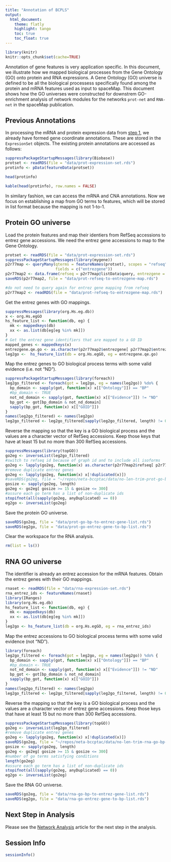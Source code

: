 ---
title: "Annotation of BCPLS"
output:
  html_document:
    theme: flatly
    highlight: tango
    toc: true
    toc_float: true
---

```{r setup, include=FALSE}
library(knitr)
knitr::opts_chunk$set(cache=TRUE)
```

Annotation of gene features is very application specific. In this document, we illustrate how we mapped biological processes from the Gene Ontology (GO) onto protein and RNA expressions. A Gene Ontology (GO) universe is defined to be all the biological processess specifically found among the protein and mRNA features used as input to spaceMap. This document shows how the GO universes were constructed for downstrem GO-enrichment analysis of network modules for the networks `prot-net` and `RNA-net` in the spaceMap publication.

## Previous Annotations

In processing the mRNA and protein expression data from [step 1](https://topherconley.github.io/neta-bcpls/data.html), we already have formed gene coordinate annotations. These are stored in the `ExpresionSet` objects. The existing protein annotations are accessed as follows:

```{r}
suppressPackageStartupMessages(library(Biobase))
protset <- readRDS(file = "data/prot-expression-set.rds")
protinfo <- pData(featureData(protset))
```

```{r, eval=FALSE}
head(protinfo)
```

```{r, echo=FALSE}
kable(head(protinfo), row.names = FALSE)
```

In similary fashion, we can access the mRNA and CNA annotations. Now we focus on establishing a map from GO terms to features, which will be stored in list format because the mapping is not 1-to-1. 

## Protein GO universe

Load the protein features and map their identiers from RefSeq accessions to entrez gene accessions. We need the entrez gene accessions to map to the Gene Ontology. 

```{r,eval=FALSE}
protset <- readRDS(file = "data/prot-expression-set.rds")
suppressPackageStartupMessages(library(mygene))
p2r77map <- queryMany(qterms = featureNames(protset), scopes = "refseq",
                      fields = c("entrezgene"))
p2r77map2 <- data.frame(refseq = p2r77map@listData$query, entrezgene = p2r77map@listData$entrezgene)
saveRDS(p2r77map2, file = "data/prot-refseq-to-entrezgene-map.rds")
```

```{r, echo = FALSE}
#do not need to query again for entrez gene mapping from refseq
p2r77map2 <- readRDS(file = "data/prot-refseq-to-entrezgene-map.rds")
```

Get the entrez genes with GO mappings. 

```{r}
suppressMessages(library(org.Hs.eg.db))
x <- org.Hs.egGO
hs_feature_list <- function(db, eg) { 
  mk <- mappedkeys(db)
  xx <- as.list(db[eg[eg %in% mk]])
}
# Get the entrez gene identifiers that are mapped to a GO ID
mapped_genes <- mappedkeys(x)
entrezgene.qe.go <- as.character(p2r77map2$entrezgene[ p2r77map2$entrezgene %in% mapped_genes])
leg2go <-  hs_feature_list(db = org.Hs.egGO, eg = entrezgene.qe.go) 
```

Map the entrez genes to GO biological process terms with some valid evidence (i.e. not "ND").

```{r}
suppressPackageStartupMessages(library(foreach))
leg2go_filtered <- foreach(got = leg2go, eg = names(leg2go)) %do% { 
  bp_domain <- sapply(got, function(x) x[["Ontology"]]) == "BP"
  #bp_domain <- TRUE
  not_nd_domain <- sapply(got, function(x) x[["Evidence"]]) != "ND"
  bp_got <- got[bp_domain & not_nd_domain]
  sapply(bp_got, function(x) x[["GOID"]]) 
}
names(leg2go_filtered) <- names(leg2go)
leg2go_filtered <- leg2go_filtered[sapply(leg2go_filtered, length) != 0]
```

Reverse the mapping so that the key is a GO biological process and the values are a character vector of RefSeq accessions. Keep those keys that have at least 15 but no more than 300 RefSeq accessions. 

```{r}
suppressMessages(library(topGO))
go2eg <- inverseList(leg2go_filtered)
#switch to refseq id because of graph id and to include all isoforms
go2eg <- lapply(go2eg, function(x) as.character(p2r77map2$refseq[ p2r77map2$entrezgene %in% x ]))
#remove duplicate entrez genes
go2eg <- lapply(go2eg, function(x) x[!duplicated(x)])
#saveRDS(go2eg, file = "~/repos/neta-bccptac/data/no-len-trim-prot-go-bp-to-entrez-gene-list.rds")
gosize <- sapply(go2eg, length)
go2eg <- go2eg[ gosize >= 15 & gosize <= 300]
#assure each go term has a list of non-duplicate ids
stopifnot(all(sapply(go2eg, anyDuplicated) == 0))
eg2go <- inverseList(go2eg)
```

Save the protein GO universe.

```{r, eval = FALSE}
saveRDS(go2eg, file = "data/prot-go-bp-to-entrez-gene-list.rds")
saveRDS(eg2go, file = "data/prot-go-entrez-gene-to-bp-list.rds")
```

Clear the workspace for the RNA analysis. 

```{r}
rm(list = ls())
```

## RNA GO universe

The identifier is already an entrez accession for the mRNA features. Obtain the entrez genes with their GO mappings. 

```{r}
rnaset <- readRDS(file = "data/rna-expression-set.rds")
rna_entrez_ids <- featureNames(rnaset)
library(IRanges)
library(org.Hs.eg.db)
hs_feature_list <- function(db, eg) { 
  mk <- mappedkeys(db)
  xx <- as.list(db[eg[eg %in% mk]])
}
leg2go <- hs_feature_list(db = org.Hs.egGO, eg = rna_entrez_ids)
```

Map the entrez accessions to GO biological process terms with some valid evidence (not "ND").

```{r}
library(foreach)
leg2go_filtered <- foreach(got = leg2go, eg = names(leg2go)) %do% { 
  bp_domain <- sapply(got, function(x) x[["Ontology"]]) == "BP"
  #bp_domain <- TRUE
  not_nd_domain <- sapply(got, function(x) x[["Evidence"]]) != "ND"
  bp_got <- got[bp_domain & not_nd_domain]
  sapply(bp_got, function(x) x[["GOID"]]) 
}
names(leg2go_filtered) <- names(leg2go)
leg2go_filtered <- leg2go_filtered[sapply(leg2go_filtered, length) != 0]
```

Reverse the mapping so that the key is a GO biological process and the values are a character vector of entrez gene accessions. Keep those keys that have at least 15 but no more than 300 RefSeq accessions. 

```{r}
suppressPackageStartupMessages(library(topGO))
go2eg <- inverseList(leg2go_filtered)
#remove duplicate entrez genes
go2eg <- lapply(go2eg, function(x) x[!duplicated(x)])
saveRDS(go2eg, file = "~/repos/neta-bccptac/data/no-len-trim-rna-go-bp-to-entrez-gene-list.rds")
gosize <- sapply(go2eg, length)
go2eg <- go2eg[ gosize >= 15 & gosize <= 300]
#number of go terms satisfying conditions
length(go2eg)
#assure each go term has a list of non-duplicate ids
stopifnot(all(sapply(go2eg, anyDuplicated) == 0))
eg2go <- inverseList(go2eg)
```

Save the RNA GO universe. 

```{r, eval = FALSE}
saveRDS(go2eg, file = "data/rna-go-bp-to-entrez-gene-list.rds")
saveRDS(eg2go, file = "data/rna-go-entrez-gene-to-bp-list.rds")
```

## Next Step in Analysis

Please see the [Network Analysis](https://topherconley.github.io/neta-bcpls/neta/neta-bcpls.html) article for the next step in the analysis. 

## Session Info

```{r}
sessionInfo()
```

